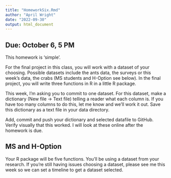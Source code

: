 ```yaml
---
title: "HomeworkSix.Rmd"
author: "April Wright"
date: "2022-09-30"
output: html_document
---
```


## Due: October 6, 5 PM

This homework is 'simple'. 

For the final project in this class, you will work with a dataset of your choosing. Possible datasets include the ants data, the surveys or this week's data, the crabs (MS students and H-Option see below). In the final project, you will write three functions in R  in a little R package.

This week, I'm asking you to commit to one dataset. For this dataset, make a dictionary (New file -> Text file) telling a reader what each column is. If you have too many columns to do this, let me know and we'll work it out. Save this dictionary as a text file in your data directory.

Add, commit and push your dictionary and selected datafile to GitHub. Verify visually that this worked. I will look at these online after the homework is due. 

## MS and H-Option

Your R package will be five functions. You'll be using a dataset from your research. If you're still having issues choosing a dataset, please see me this week so we can set a timeline to get a dataset selected.

